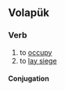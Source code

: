 ==Volapük==

===Verb===
{{head|vo|verb}}

# to [[occupy]]
# to [[lay siege]]

====Conjugation====
{{vo-conj}}